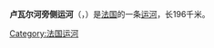 {{noteTA
|G1=法国地名
|G2=单位
}}
{{Infobox canal
|name= 卢瓦尔河旁侧运河<br>Canal latéral à la Loire
|image=  [[File:Canal_Latéral_a_la_Loire_Marseilles_les_Aubigny.jpg|250px]]
|image_caption= [[马赛莱索比尼|马赛莱索比尼]]处的运河港
|canal_length=  {{convert|196|km|mi|abbr=on}}
|lock_length= 
|lock_width= 
|max_boat_length=
|max_boat_beam=
|min_boat_draft= 
|min_boat_air_draft= 
|original_num_locks=
|current_num_locks=37或38道
|min_elev=
|max_elev=
|total_rise=  <!--{{convert|70|km|mi|abbr=on}}-->
|status=
|navigation_authority=
|former_names=
|present_owner=
|original_owner=
|engineer=
|other_engineer=
|date_approved=
|date_began=1827年
|date_use=
|date_completed=1838年
|date_extended=
|date_closed=
|date_restored=
|start_point= [[布里亚尔运河|布里亚尔运河]]（[[布里亚尔|布里亚尔]]处）
|end_point= [[中部运河_(法国)|中部运河]]（[[迪关|迪关]]处）
|begin_coord={{coord|47.63197|N|2.73671|E|scale:5000}}
|end_coord= {{coord|46.47756|N|3.98053|E|scale:5000}}
|branch= 沙蒂永分岔（Embranchement de Châtillon）
|branch_of=
|connects_to= [[布里亚尔运河|布里亚尔运河]]、[[中部运河_(法国)|中部运河]]
}}
'''卢瓦尔河旁侧运河'''（{{lang-fr|Canal latéral à la Loire}}，{{IPA-fr|kanal lateʁal a la lwaʁ}}）是[[法国|法国]]的一条[[运河|运河]]，长196千米。

[[Category:法国运河|Category:法国运河]]